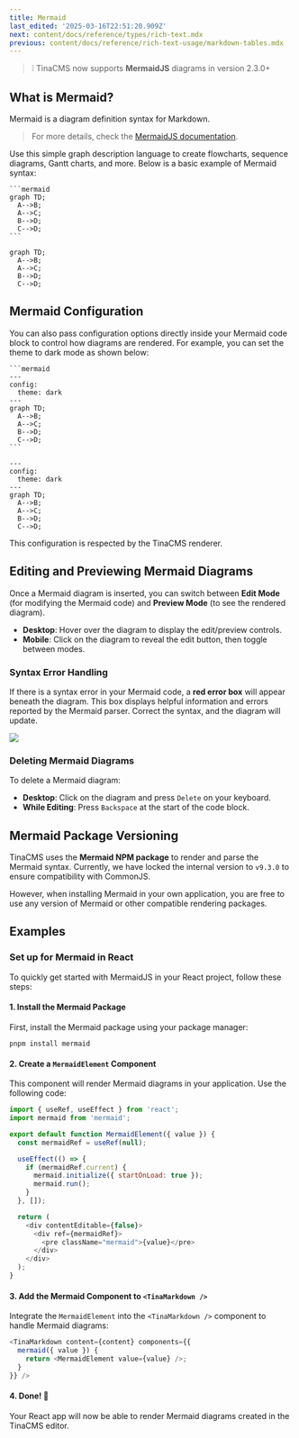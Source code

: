 ```yaml
---
title: Mermaid
last_edited: '2025-03-16T22:51:20.909Z'
next: content/docs/reference/types/rich-text.mdx
previous: content/docs/reference/rich-text-usage/markdown-tables.mdx
---
```


> ❕ TinaCMS now supports **MermaidJS** diagrams in version 2.3.0+

## What is Mermaid?

Mermaid is a diagram definition syntax for Markdown.

> For more details, check the [MermaidJS documentation](https://mermaid.js.org/config/usage.html).

Use this simple graph description language to create flowcharts, sequence diagrams, Gantt charts, and more. Below is a basic example of Mermaid syntax:

````
```mermaid
graph TD;
  A-->B;
  A-->C;
  B-->D;
  C-->D;
```
````

```mermaid
graph TD;
  A-->B;
  A-->C;
  B-->D;
  C-->D;
```

## Mermaid Configuration

You can also pass configuration options directly inside your Mermaid code block to control how diagrams are rendered. For example, you can set the theme to dark mode as shown below:

````
```mermaid
--- 
config: 
  theme: dark 
---
graph TD;
  A-->B;
  A-->C;
  B-->D;
  C-->D;
```
````

```mermaid
---
config:
  theme: dark
---
graph TD;
  A-->B;
  A-->C;
  B-->D;
  C-->D;
```

This configuration is respected by the TinaCMS renderer.

## Editing and Previewing Mermaid Diagrams

Once a Mermaid diagram is inserted, you can switch between **Edit Mode** (for modifying the Mermaid code) and **Preview Mode** (to see the rendered diagram).

* **Desktop**: Hover over the diagram to display the edit/preview controls.
* **Mobile**: Click on the diagram to reveal the edit button, then toggle between modes.

### Syntax Error Handling

If there is a syntax error in your Mermaid code, a **red error box** will appear beneath the diagram. This box displays helpful information and errors reported by the Mermaid parser. Correct the syntax, and the diagram will update.

![](/img/docs/reference/SCR-20250317-jbso.png)

### Deleting Mermaid Diagrams

To delete a Mermaid diagram:

* **Desktop**: Click on the diagram and press `Delete` on your keyboard.
* **While Editing**: Press `Backspace` at the start of the code block.

## Mermaid Package Versioning

TinaCMS uses the **Mermaid NPM package** to render and parse the Mermaid syntax. Currently, we have locked the internal version to `v9.3.0` to ensure compatibility with CommonJS.

However, when installing Mermaid in your own application, you are free to use any version of Mermaid or other compatible rendering packages.

## Examples

### Set up for Mermaid in React

To quickly get started with MermaidJS in your React project, follow these steps:

#### 1. Install the Mermaid Package

First, install the Mermaid package using your package manager:

```shell
pnpm install mermaid
```

#### 2. Create a `MermaidElement` Component

This component will render Mermaid diagrams in your application. Use the following code:

```javascript
import { useRef, useEffect } from 'react';
import mermaid from 'mermaid';

export default function MermaidElement({ value }) {
  const mermaidRef = useRef(null);

  useEffect(() => {
    if (mermaidRef.current) {
      mermaid.initialize({ startOnLoad: true });
      mermaid.run();
    }
  }, []);

  return (
    <div contentEditable={false}>
      <div ref={mermaidRef}>
        <pre className="mermaid">{value}</pre>
      </div>
    </div>
  );
}

```

#### 3. Add the Mermaid Component to `<TinaMarkdown />`

Integrate the `MermaidElement` into the `<TinaMarkdown />` component to handle Mermaid diagrams:

```javascript
<TinaMarkdown content={content} components={{
  mermaid({ value }) {
    return <MermaidElement value={value} />;
  }
}} />

```

#### 4. Done! 🎉

Your React app will now be able to render Mermaid diagrams created in the TinaCMS editor.
